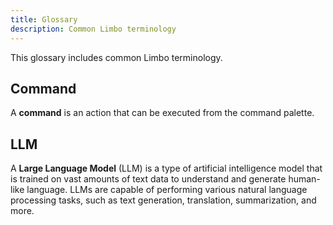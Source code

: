 ```yaml
---
title: Glossary
description: Common Limbo terminology
---
```


This glossary includes common Limbo terminology.

## Command

A **command** is an action that can be executed from the command palette.

## LLM

A **Large Language Model** (LLM) is a type of artificial intelligence model that is trained on vast amounts of text data to understand and generate human-like language. LLMs are capable of performing various natural language processing tasks, such as text generation, translation, summarization, and more.
